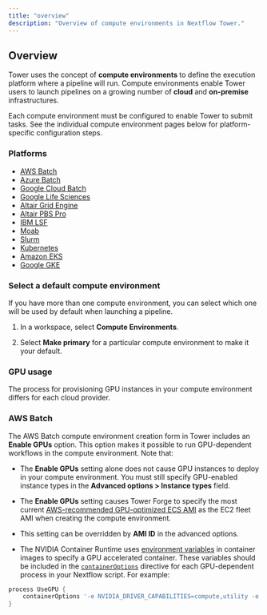 ```yaml
---
title: "overview"
description: "Overview of compute environments in Nextflow Tower."
---
```


## Overview

Tower uses the concept of **compute environments** to define the execution platform where a pipeline will run. Compute environments enable Tower users to launch pipelines on a growing number of **cloud** and **on-premise** infrastructures.

Each compute environment must be configured to enable Tower to submit tasks. See the individual compute environment pages below for platform-specific configuration steps.

### Platforms

- [AWS Batch](./aws-batch.mdx)
- [Azure Batch](./azure-batch.mdx)
- [Google Cloud Batch](./google-cloud-batch.mdx)
- [Google Life Sciences](./google-cloud-lifesciences.mdx)
- [Altair Grid Engine](./altair-grid-engine.mdx)
- [Altair PBS Pro](./altair-pbs-pro.mdx)
- [IBM LSF](./lsf.mdx)
- [Moab](./moab.mdx)
- [Slurm](./slurm.mdx)
- [Kubernetes](./k8s.mdx)
- [Amazon EKS](./eks.mdx)
- [Google GKE](./gke.mdx)

### Select a default compute environment

If you have more than one compute environment, you can select which one will be used by default when launching a pipeline.

1. In a workspace, select **Compute Environments**.

2. Select **Make primary** for a particular compute environment to make it your default.

### GPU usage

The process for provisioning GPU instances in your compute environment differs for each cloud provider.

### AWS Batch

The AWS Batch compute environment creation form in Tower includes an **Enable GPUs** option. This option makes it possible to run GPU-dependent workflows in the compute environment. Note that:

- The **Enable GPUs** setting alone does not cause GPU instances to deploy in your compute environment. You must still specify GPU-enabled instance types in the **Advanced options > Instance types** field.

- The **Enable GPUs** setting causes Tower Forge to specify the most current [AWS-recommended GPU-optimized ECS AMI](https://docs.aws.amazon.com/AmazonECS/latest/developerguide/ecs-optimized_AMI.html) as the EC2 fleet AMI when creating the compute environment.

- This setting can be overridden by **AMI ID** in the advanced options.

- The NVIDIA Container Runtime uses [environment variables](https://github.com/NVIDIA/nvidia-container-runtime#environment-variables-oci-spec) in container images to specify a GPU accelerated container. These variables should be included in the [`containerOptions`](https://www.nextflow.io/docs/latest/process.html#process-containeroptions) directive for each GPU-dependent process in your Nextflow script. For example:

```groovy
process UseGPU {
    containerOptions '-e NVIDIA_DRIVER_CAPABILITIES=compute,utility -e NVIDIA_VISIBLE_DEVICES=all'
}
```
